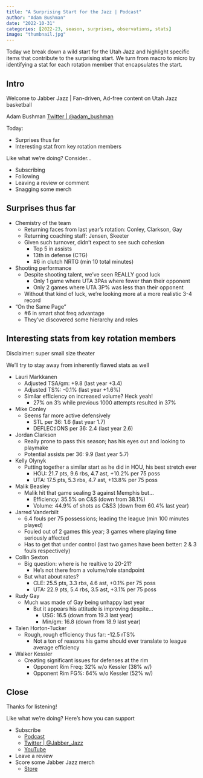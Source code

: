 ```yaml
---
title: "A Surprising Start for the Jazz | Podcast"
author: "Adam Bushman"
date: "2022-10-31"
categories: [2022-23, season, surprises, observations, stats]
image: "thumbnail.jpg"
---
```


Today we break down a wild start for the Utah Jazz and highlight specific items that contribute to the surprising start. We turn from macro to micro by identifying a stat for each rotation member that encapsulates the start.

## Intro

Welcome to Jabber Jazz | Fan-driven, Ad-free content on Utah Jazz basketball

Adam Bushman [Twitter | @adam_bushman](https://www.twitter.com/adam_bushman)

Today:

*   Surprises thus far
*   Interesting stat from key rotation members


Like what we're doing? Consider...

*   Subscribing
*   Following
*   Leaving a review or comment
*   Snagging some merch


## Surprises thus far

*   Chemistry of the team
    -   Returning faces from last year's rotation: Conley, Clarkson, Gay
    -   Returning coaching staff: Jensen, Skeeter
    -   Given such turnover, didn't expect to see such cohesion
        *   Top 5 in assists
        *   13th in defense (CTG)
        *   #6 in clutch NRTG (min 10 total minutes)
*   Shooting performance
    -   Despite shooting talent, we've seen REALLY good luck
        *   Only 1 game where UTA 3PAs where fewer than their opponent
        *   Only 2 games where UTA 3P% was less than their opponent
    -   Without that kind of luck, we're looking more at a more realistic 3-4 record
*   "On the Same Page"
    -   #6 in smart shot freq advantage
    -   They've discovered some hierarchy and roles
            
## Interesting stats from key rotation members

Disclaimer: super small size theater

We'll try to stay away from inherently flawed stats as well

*   Lauri Markkanen
    -   Adjusted TSA/gm: +9.8 (last year +3.4)
    -   Adjusted TS%: -0.1% (last year +1.6%)
    -   Similar efficiency on increased volume? Heck yeah!
        *   27% on 3's while previous 1000 attempts resulted in 37%
*   Mike Conley
    -   Seems far more active defensively
        *   STL per 36: 1.6 (last year 1.7)
        *   DEFLECtIONS per 36: 2.4 (last year 2.6)
*   Jordan Clarkson
    -   Really prone to pass this season; has his eyes out and looking to playmake
    -   Potential assists per 36: 9.9 (last year 5.7)
*   Kelly Olynyk
    -   Putting together a similar start as he did in HOU, his best stretch ever
        *   HOU: 21.7 pts, 9.6 rbs, 4.7 ast, +10.2% per 75 poss
        *   UTA: 17.5 pts, 5.3 rbs, 4.7 ast, +13.8% per 75 poss
*   Malik Beasley
    -   Malik hit that game sealing 3 against Memphis but...
        *   Efficiency: 35.5% on C&S (down from 38.1%)
        *   Volume: 44.9% of shots as C&S3 (down from 60.4% last year)
*   Jarred Vanderbilt
    -   6.4 fouls per 75 possessions; leading the league (min 100 minutes played)
    -   Fouled out of 2 games this year; 3 games where playing time seriously affected
    -   Has to get that under control (last two games have been better: 2 & 3 fouls respectively)
*   Collin Sexton
    -   Big question: where is he realtive to 20-21?
        *   He's not there from a volume/role standpoint
    -   But what about rates?
        *   CLE: 25.5 pts, 3.3 rbs, 4.6 ast, +0.1% per 75 poss
        *   UTA: 22.9 pts, 5.4 rbs, 3.5 ast, +3.1% per 75 poss
*   Rudy Gay
    -   Much was made of Gay being unhappy last year
        *   But it appears his attitude is improving despite...
            -   USG: 16.5 (down from 19.3 last year)
            -   Min/gm: 16.8 (down from 18.9 last year)
*   Talen Horton-Tucker
    -   Rough, rough efficiency thus far: -12.5 rTS%
        *   Not a ton of reasons his game should ever translate to league average efficiency
*   Walker Kessler
    -   Creating significant issues for defenses at the rim
        *   Opponent Rim Freq: 32% w/o Kessler (38% w/)
        *   Opponent Rim FG%: 64% w/o Kessler (52% w/)


## Close

Thanks for listening!

Like what we're doing? Here's how you can support

*   Subscribe
    -   [Podcast](https://linktr.ee/jabberjazz)
    -   [Twitter | @Jabber_Jazz](https://twitter.com/Jabber_Jazz)
    -   [YouTube](https://www.youtube.com/jabberjazz)
*   Leave a review
*   Score some Jabber Jazz merch
    -   [Store](https://jabber-jazz.myspreadshop.com/)
